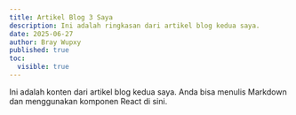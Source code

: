 ```yaml
---
title: Artikel Blog 3 Saya
description: Ini adalah ringkasan dari artikel blog kedua saya.
date: 2025-06-27
author: Bray Wupxy
published: true
toc:
  visible: true
---
```


Ini adalah konten dari artikel blog kedua saya. Anda bisa menulis Markdown dan menggunakan komponen React di sini.
